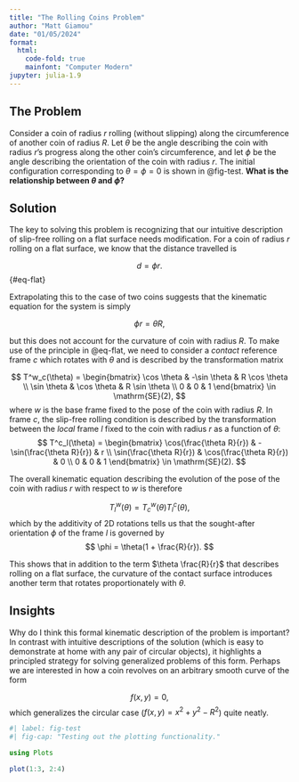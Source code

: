 ```yaml
---
title: "The Rolling Coins Problem"
author: "Matt Giamou"
date: "01/05/2024"
format:
  html:
    code-fold: true
    mainfont: "Computer Modern"
jupyter: julia-1.9
---
```


## The Problem

Consider a coin of radius $r$ rolling (without slipping) along the circumference of another coin of radius $R$. Let $\theta$ be the angle describing the coin with radius $r$'s progress along the other coin's circumference, and let $\phi$ be the angle describing the orientation of the coin with radius $r$. The initial configuration corresponding to $\theta = \phi = 0$ is shown in @fig-test. **What is the relationship between $\theta$ and $\phi$?**

## Solution

The key to solving this problem is recognizing that our intuitive description of slip-free rolling on a flat surface needs modification. For a coin of radius $r$ rolling on a flat surface, we know that the distance travelled is 

$$
d = \phi r. 
$$ {#eq-flat}

Extrapolating this to the case of two coins suggests that the kinematic equation for the system is simply 

$$
\phi r = \theta R,
$$

but this does not account for the curvature of coin with radius $R$. To make use of the principle in @eq-flat, we need to consider a *contact* reference frame $c$ which rotates with $\theta$ and is described by the transformation matrix

$$
T^w_c(\theta) = \begin{bmatrix}
\cos \theta & -\sin \theta & R \cos \theta \\ 
\sin \theta & \cos \theta & R \sin \theta \\
0 & 0 & 1
\end{bmatrix} \in \mathrm{SE}(2),
$$
where $w$ is the base frame fixed to the pose of the coin with radius $R$. In frame $c$, the slip-free rolling condition is described by the transformation between the *local* frame $l$ fixed to the coin with radius $r$ as a function of $\theta$:
$$
T^c_l(\theta) = \begin{bmatrix}
\cos(\frac{\theta R}{r}) & -\sin(\frac{\theta R}{r}) & r \\ 
\sin(\frac{\theta R}{r}) & \cos(\frac{\theta R}{r}) & 0 \\
0 & 0 & 1
\end{bmatrix} \in \mathrm{SE}(2).
$$

The overall kinematic equation describing the evolution of the pose of the coin with radius $r$ with respect to $w$ is therefore 

$$
T^w_l(\theta) = T^w_c(\theta) T^c_l(\theta), 
$$
which by the additivity of 2D rotations tells us that the sought-after orientation $\phi$ of the frame $l$ is governed by
$$
\phi = \theta(1 + \frac{R}{r}).
$$

This shows that in addition to the term $\theta \frac{R}{r}$ that describes rolling on a flat surface, the curvature of the contact surface introduces another term that rotates proportionately with $\theta$. 

## Insights 
Why do I think this formal kinematic description of the problem is important? In contrast with intuitive descriptions of the solution (which is easy to demonstrate at home with any pair of circular objects), it highlights a principled strategy for solving generalized problems of this form. Perhaps we are interested in how a coin revolves on an arbitrary smooth curve of the form 

$$
f(x, y) = 0,
$$
which generalizes the circular case ($f(x, y) = x^2 + y^2 - R^2$) quite neatly.

```julia
#| label: fig-test
#| fig-cap: "Testing out the plotting functionality."

using Plots

plot(1:3, 2:4)

```